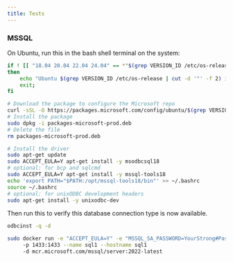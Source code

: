 ```yaml
---
title: Tests
---
```



### MSSQL

On Ubuntu, run this in the bash shell terminal on the system:


```bash
if ! [[ "18.04 20.04 22.04 24.04" == *"$(grep VERSION_ID /etc/os-release | cut -d '"' -f 2)"* ]];
then
    echo "Ubuntu $(grep VERSION_ID /etc/os-release | cut -d '"' -f 2) is not currently supported.";
    exit;
fi

# Download the package to configure the Microsoft repo
curl -sSL -O https://packages.microsoft.com/config/ubuntu/$(grep VERSION_ID /etc/os-release | cut -d '"' -f 2)/packages-microsoft-prod.deb
# Install the package
sudo dpkg -i packages-microsoft-prod.deb
# Delete the file
rm packages-microsoft-prod.deb

# Install the driver
sudo apt-get update
sudo ACCEPT_EULA=Y apt-get install -y msodbcsql18
# optional: for bcp and sqlcmd
sudo ACCEPT_EULA=Y apt-get install -y mssql-tools18
echo 'export PATH="$PATH:/opt/mssql-tools18/bin"' >> ~/.bashrc
source ~/.bashrc
# optional: for unixODBC development headers
sudo apt-get install -y unixodbc-dev
```

Then run this to verify this database connection type is now available.

```bash
odbcinst -q -d
```

```bash
sudo docker run -e "ACCEPT_EULA=Y" -e "MSSQL_SA_PASSWORD=YourStrong#PasswOrd"   
     -p 1433:1433 --name sql1 --hostname sql1   
     -d mcr.microsoft.com/mssql/server:2022-latest
```
